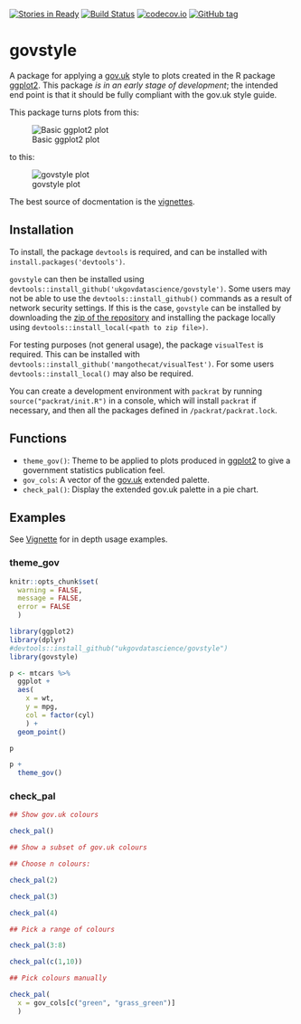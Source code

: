 [![Stories in Ready](https://badge.waffle.io/ukgovdatascience/govstyle.png?label=ready&title=Ready)](https://waffle.io/ukgovdatascience/govstyle)
[![Build Status](https://travis-ci.org/ukgovdatascience/govstyle.svg?branch=master)](https://travis-ci.org/ukgovdatascience/govstyle)
[![codecov.io](http://codecov.io/github/ukgovdatascience/govstyle/coverage.svg?branch=master)](http://codecov.io/github/ukgovdatascience/govstyle?branch=master)
[![GitHub tag](https://img.shields.io/github/tag/ukgovdatascience/govstyle.svg)]()

# govstyle

A package for applying a [gov.uk](http://govuk-elements.herokuapp.com/) style to plots created in the R package [ggplot2](https://github.com/hadley/ggplot2).
This package *is in an early stage of development*; the intended end point is that it should be fully compliant with the gov.uk style guide.

This package turns plots from this: 

![Basic ggplot2 plot](https://github.com/ukgovdatascience/govstyle/raw/master/vignettes/figure/figure1-1.png)

to this:

![govstyle plot](https://raw.githubusercontent.com/ukgovdatascience/govstyle/master/vignettes/figure/figure1d-1.png)

The best source of docmentation is the [vignettes](https://github.com/ukgovdatascience/govstyle/blob/master/vignettes/absence_statistics.md).
 
## Installation

To install, the package `devtools` is required, and can be installed with `install.packages('devtools')`.

`govstyle` can then be installed using `devtools::install_github('ukgovdatascience/govstyle')`.
Some users may not be able to use the `devtools::install_github()` commands as a result of network security settings.
If this is the case, `govstyle` can be installed by downloading the [zip of the repository](https://github.com/ukgovdatascience/govstyle/archive/master.zip) and installing the package locally using `devtools::install_local(<path to zip file>)`.

For testing purposes (not general usage), the package `visualTest` is required.
This can be installed with `devtools::install_github('mangothecat/visualTest')`.
For some users `devtools::install_local()` may also be required.

You can create a development environment with `packrat` by running
`source("packrat/init.R")` in a console, which will install `packrat` if
necessary, and then all the packages defined in `/packrat/packrat.lock`.

## Functions

* `theme_gov()`: Theme to be applied to plots produced in [ggplot2]() to give a government statistics publication feel.
* `gov_cols`: A vector of the [gov.uk](http://govuk-elements.herokuapp.com/colour/#colour-extended-palette) extended palette.
* `check_pal()`: Display the extended gov.uk palette in a pie chart.

## Examples

See [Vignette](https://github.com/ukgovdatascience/govstyle/blob/master/vignettes/absence_statistics.md) for in depth usage examples.

### theme_gov

```r

knitr::opts_chunk$set(
  warning = FALSE,
  message = FALSE,
  error = FALSE
  )

```

```r

library(ggplot2)
library(dplyr)
#devtools::install_github("ukgovdatascience/govstyle")
library(govstyle)


```

```r

p <- mtcars %>%
  ggplot +
  aes(
    x = wt,
    y = mpg,
    col = factor(cyl)
    ) +
  geom_point()

p

p +
  theme_gov()

```

### check_pal

```r

## Show gov.uk colours

check_pal()

## Show a subset of gov.uk colours

## Choose n colours:

check_pal(2)

check_pal(3)

check_pal(4)

## Pick a range of colours

check_pal(3:8)

check_pal(c(1,10))

## Pick colours manually

check_pal(
  x = gov_cols[c("green", "grass_green")]
  )

```
